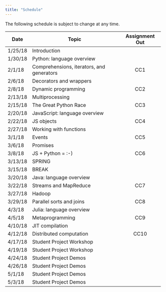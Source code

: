 ```yaml
---
title: "Schedule"
---
```

The following schedule is subject to change at any time.

| **Date** | **Topic**  | **Assignment Out** |
| ---------|------------|:----------------:|
| 1/25/18  | Introduction ||
| 1/30/18  | Python: language overview ||
| 2/1/18   | Comprehensions, iterators, and generators |CC1|
| 2/6/18   | Decorators and wrappers ||
| 2/8/18   | Dynamic programming |CC2|
| 2/13/18  | Multiprocessing ||
| 2/15/18  | The Great Python Race |CC3|
| 2/20/18  | JavaScript: language overview ||
| 2/22/18  | JS objects |CC4|
| 2/27/18  | Working with functions ||
| 3/1/18   | Events |CC5|
| 3/6/18   | Promises ||
| 3/8/18   | JS + Python = :-) |CC6|
| 3/13/18  | SPRING ||
| 3/15/18  | BREAK ||
| 3/20/18  | Java: language overview ||
| 3/22/18  | Streams and MapReduce |CC7|
| 3/27/18  | Hadoop ||
| 3/29/18  | Parallel sorts and joins |CC8|
| 4/3/18   | Julia: language overview ||
| 4/5/18   | Metaprogramming |CC9|
| 4/10/18  | JIT compilation  ||
| 4/12/18  | Distributed computation  |CC10|
| 4/17/18  | Student Project Workshop ||
| 4/19/18  | Student Project Workshop ||
| 4/24/18  | Student Project Demos ||
| 4/26/18  | Student Project Demos ||
| 5/1/18   | Student Project Demos ||
| 5/3/18   | Student Project Demos ||